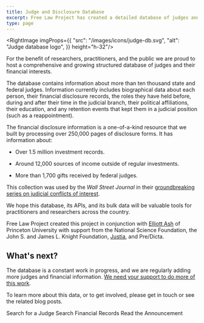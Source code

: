 ```yaml
---
title: Judge and Disclosure Database
excerpt: Free Law Project has created a detailed database of judges and financial disclosures for use by researchers and practitioners. This database contains biographical, political, and financial information for thousands of judges.
type: page
---
```


<RightImage imgProps={{
    "src": "/images/icons/judge-db.svg",
    "alt": "Judge database logo",
}} height="h-32"/>

<p className="lead">For the benefit of researchers, practitioners, and the public we are proud to host a comprehensive and growing structured database of judges and their financial interests.</p>

The database contains information about more than ten thousand state and federal judges. Information currently includes biographical data about each person, their financial disclosure records, the roles they have held before, during and after their time in the judicial branch, their political affiliations, their education, and any retention events that kept them in a judicial position (such as a reappointment).

The financial disclosure information is a one-of-a-kind resource that we built by processing over 250,000 pages of disclosure forms. It has information about:

 - Over 1.5 million investment records.

 - Around 12,000 sources of income outside of regular investments.

 - More than 1,700 gifts received by federal judges.

This collection was used by the *Wall Street Journal* in their [groundbreaking series on judicial conflicts of interest][wsj].

We hope this database, its APIs, and its bulk data will be valuable tools for practitioners and researchers across the country.

Free Law Project created this project in conjunction with [Elliott Ash][e] of Princeton University with support from the National Science Foundation, the John S. and James L. Knight Foundation, [Justia][j], and Pre/Dicta.


## What's next?

The database is a constant work in progress, and we are regularly adding more judges and financial information. [We need your support to do more of this work][d].

To learn more about this data, or to get involved, please get in touch or see the related blog posts.

<div className="grid grid-cols-1 sm:grid-cols-3 gap-4">
    <WhiteButton href="https://www.courtlistener.com/person/">Search for a Judge</WhiteButton>
    <WhiteButton href="https://www.courtlistener.com/financial-disclosures/">Search Financial Records</WhiteButton>
    <WhiteButton href="/2021/09/28/announcing-federal-financial-disclosures/">Read the Announcement</WhiteButton>
</div>

[e]: https://www.elliottash.com
[mag]: /2020/06/29/magistrate-and-bankr-judges/
[j]: https://www.justia.com
[wsj]: https://www.wsj.com/articles/131-federal-judges-broke-the-law-by-hearing-cases-where-they-had-a-financial-interest-11632834421/
[d]: /donate/